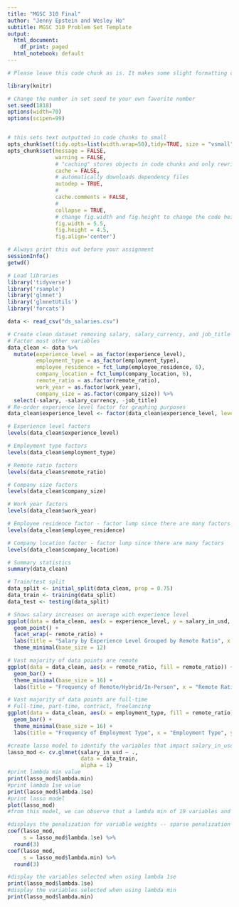 ```yaml
---
title: "MGSC 310 Final"
author: "Jenny Epstein and Wesley Ho"
subtitle: MGSC 310 Problem Set Template
output:
  html_document:
    df_print: paged
  html_notebook: default
---
```


```r
# Please leave this code chunk as is. It makes some slight formatting changes to alter the output to be more aesthetically pleasing. 

library(knitr)

# Change the number in set seed to your own favorite number
set.seed(1818)
options(width=70)
options(scipen=99)


# this sets text outputted in code chunks to small
opts_chunk$set(tidy.opts=list(width.wrap=50),tidy=TRUE, size = "vsmall")  
opts_chunk$set(message = FALSE,                                          
               warning = FALSE,
               # "caching" stores objects in code chunks and only rewrites if you change things
               cache = FALSE,                               
               # automatically downloads dependency files
               autodep = TRUE,
               # 
               cache.comments = FALSE,
               # 
               collapse = TRUE,
               # change fig.width and fig.height to change the code height and width by default
               fig.width = 5.5,  
               fig.height = 4.5,
               fig.align='center')
```

```r
# Always print this out before your assignment
sessionInfo()
getwd()
```

```r
# Load libraries
library('tidyverse')
library('rsample')
library('glmnet')
library('glmnetUtils')
library('forcats')
```

```r
data <- read_csv("ds_salaries.csv")

# Create clean dataset removing salary, salary_currency, and job_title
# Factor most other variables
data_clean <- data %>% 
  mutate(experience_level = as_factor(experience_level),
         employment_type = as_factor(employment_type),
         employee_residence = fct_lump(employee_residence, 6),
         company_location = fct_lump(company_location, 6),
         remote_ratio = as.factor(remote_ratio),
         work_year = as.factor(work_year),
         company_size = as.factor(company_size)) %>% 
  select(-salary, -salary_currency, -job_title)
# Re-order experience level factor for graphing purposes
data_clean$experience_level <- factor(data_clean$experience_level, levels = c("EN", "MI", "SE", "EX"))
```

```r
# Experience level factors
levels(data_clean$experience_level)

# Employment type factors
levels(data_clean$employment_type)

# Remote ratio factors
levels(data_clean$remote_ratio)

# Company size factors
levels(data_clean$company_size)

# Work year factors
levels(data_clean$work_year)

# Employee residence factor - factor lump since there are many factors
levels(data_clean$employee_residence)

# Company location factor - factor lump since there are many factors
levels(data_clean$company_location)
```

```r
# Summary statistics
summary(data_clean)
```

```r
# Train/test split
data_split <- initial_split(data_clean, prop = 0.75)
data_train <- training(data_split)
data_test <- testing(data_split)
```

```r
# Shows salary increases on average with experience level
ggplot(data = data_clean, aes(x = experience_level, y = salary_in_usd, color = factor(remote_ratio))) +
  geom_point() +
  facet_wrap(~ remote_ratio) +
  labs(title = "Salary by Experience Level Grouped by Remote Ratio", x = "Experience Level", y = "Salary ($ USD)") +
  theme_minimal(base_size = 12)
```

```r
# Vast majority of data points are remote
ggplot(data = data_clean, aes(x = remote_ratio, fill = remote_ratio)) +
  geom_bar() +
  theme_minimal(base_size = 16) +
  labs(title = "Frequency of Remote/Hybrid/In-Person", x = "Remote Ratio", y = "Count")
```

```r
# Vast majority of data points are full-time
# Full-time, part-time, contract, freelancing
ggplot(data = data_clean, aes(x = employment_type, fill = remote_ratio)) +
  geom_bar() +
  theme_minimal(base_size = 16) +
  labs(title = "Frequency of Employment Type", x = "Employment Type", y = "Count")
```

```r
#create lasso model to identify the variables that impact salary_in_usd (training data)
lasso_mod <- cv.glmnet(salary_in_usd ~ .,
                       data = data_train,
                       alpha = 1)
#print lambda min value
print(lasso_mod$lambda.min)
#print lambda 1se value
print(lasso_mod$lambda.1se)
#print lasso model
plot(lasso_mod)
#from this model, we can observe that a lambda min of 19 variables and a lambda 1se of 6 will give us the optimized range for to minimize cross-validated error in the prediction of salary_in_usd.
```
```r
#displays the penalization for variable weights -- sparse penalization between the factoring of variables makes it difficult to manually exclude variables. We will be trusting the lasso model to drop unnecessary variables. 
coef(lasso_mod, 
     s = lasso_mod$lambda.1se) %>% 
  round(3)
coef(lasso_mod, 
     s = lasso_mod$lambda.min) %>% 
  round(3)

```
```r
#display the variables selected when using lambda 1se
print(lasso_mod$lambda.1se)
#display the variables selected when using lambda min
print(lasso_mod$lambda.min)
```
